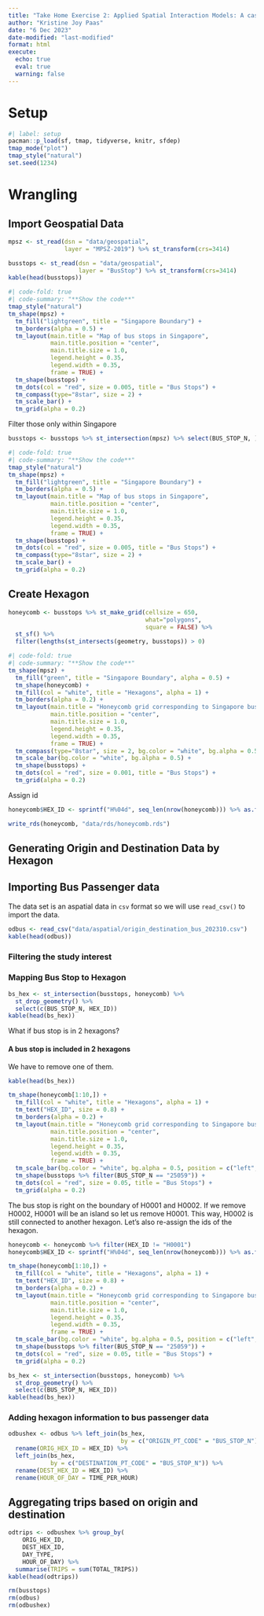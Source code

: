 ```yaml
---
title: "Take Home Exercise 2: Applied Spatial Interaction Models: A case study of Singapore public bus commuter flows"
author: "Kristine Joy Paas"
date: "6 Dec 2023"
date-modified: "last-modified"
format: html
execute: 
  echo: true
  eval: true
  warning: false
---
```


# Setup

```r
#| label: setup
pacman::p_load(sf, tmap, tidyverse, knitr, sfdep)
tmap_mode("plot")
tmap_style("natural")
set.seed(1234)
```

# Wrangling

## Import Geospatial Data

```r
mpsz <- st_read(dsn = "data/geospatial",
                layer = "MPSZ-2019") %>% st_transform(crs=3414)
```

```r
busstops <- st_read(dsn = "data/geospatial",
                    layer = "BusStop") %>% st_transform(crs=3414)
kable(head(busstops))
```

```r
#| code-fold: true
#| code-summary: "**Show the code**"
tmap_style("natural")
tm_shape(mpsz) +
  tm_fill("lightgreen", title = "Singapore Boundary") +
  tm_borders(alpha = 0.5) +
  tm_layout(main.title = "Map of bus stops in Singapore",
            main.title.position = "center",
            main.title.size = 1.0,
            legend.height = 0.35, 
            legend.width = 0.35,
            frame = TRUE) +
  tm_shape(busstops) +
  tm_dots(col = "red", size = 0.005, title = "Bus Stops") +
  tm_compass(type="8star", size = 2) +
  tm_scale_bar() +
  tm_grid(alpha = 0.2)
```

Filter those only within Singapore

```r
busstops <- busstops %>% st_intersection(mpsz) %>% select(BUS_STOP_N, )
```

```r
#| code-fold: true
#| code-summary: "**Show the code**"
tmap_style("natural")
tm_shape(mpsz) +
  tm_fill("lightgreen", title = "Singapore Boundary") +
  tm_borders(alpha = 0.5) +
  tm_layout(main.title = "Map of bus stops in Singapore",
            main.title.position = "center",
            main.title.size = 1.0,
            legend.height = 0.35, 
            legend.width = 0.35,
            frame = TRUE) +
  tm_shape(busstops) +
  tm_dots(col = "red", size = 0.005, title = "Bus Stops") +
  tm_compass(type="8star", size = 2) +
  tm_scale_bar() +
  tm_grid(alpha = 0.2)
```

## Create Hexagon

```r
honeycomb <- busstops %>% st_make_grid(cellsize = 650,
                                       what="polygons",
                                       square = FALSE) %>%
  st_sf() %>%
  filter(lengths(st_intersects(geometry, busstops)) > 0)
```

```r
#| code-fold: true
#| code-summary: "**Show the code**"
tm_shape(mpsz) +
  tm_fill("green", title = "Singapore Boundary", alpha = 0.5) +
  tm_shape(honeycomb) +
  tm_fill(col = "white", title = "Hexagons", alpha = 1) +
  tm_borders(alpha = 0.2) +
  tm_layout(main.title = "Honeycomb grid corresponding to Singapore bus stops",
            main.title.position = "center",
            main.title.size = 1.0,
            legend.height = 0.35, 
            legend.width = 0.35,
            frame = TRUE) +
  tm_compass(type="8star", size = 2, bg.color = "white", bg.alpha = 0.5) +
  tm_scale_bar(bg.color = "white", bg.alpha = 0.5) +
  tm_shape(busstops) +
  tm_dots(col = "red", size = 0.001, title = "Bus Stops") +
  tm_grid(alpha = 0.2)
```

Assign id

```r
honeycomb$HEX_ID <- sprintf("H%04d", seq_len(nrow(honeycomb))) %>% as.factor()
```

```r
write_rds(honeycomb, "data/rds/honeycomb.rds")
```

## Generating Origin and Destination Data by Hexagon

## Importing Bus Passenger data

The data set is an aspatial data in `csv` format so we will use `read_csv()` to import the data.

```r
odbus <- read_csv("data/aspatial/origin_destination_bus_202310.csv")
kable(head(odbus))
```

### Filtering the study interest

### Mapping Bus Stop to Hexagon

```r
bs_hex <- st_intersection(busstops, honeycomb) %>%
  st_drop_geometry() %>%
  select(c(BUS_STOP_N, HEX_ID))
kable(head(bs_hex))
```

What if bus stop is in 2 hexagons?

#### A bus stop is included in 2 hexagons

We have to remove one of them.

```r
kable(head(bs_hex))
```

```r
tm_shape(honeycomb[1:10,]) +
  tm_fill(col = "white", title = "Hexagons", alpha = 1) +
  tm_text("HEX_ID", size = 0.8) +
  tm_borders(alpha = 0.2) +
  tm_layout(main.title = "Honeycomb grid corresponding to Singapore bus stops",
            main.title.position = "center",
            main.title.size = 1.0,
            legend.height = 0.35, 
            legend.width = 0.35,
            frame = TRUE) +
  tm_scale_bar(bg.color = "white", bg.alpha = 0.5, position = c("left", "top")) +
  tm_shape(busstops %>% filter(BUS_STOP_N == "25059")) +
  tm_dots(col = "red", size = 0.05, title = "Bus Stops") +
  tm_grid(alpha = 0.2)
```

The bus stop is right on the boundary of H0001 and H0002. If we remove H0002, H0001 will be an island so let us remove H0001. This way, H0002 is still connected to another hexagon. Let's also re-assign the ids of the hexagon.

```r
honeycomb <- honeycomb %>% filter(HEX_ID != "H0001")
honeycomb$HEX_ID <- sprintf("H%04d", seq_len(nrow(honeycomb))) %>% as.factor()
```

```r
tm_shape(honeycomb[1:10,]) +
  tm_fill(col = "white", title = "Hexagons", alpha = 1) +
  tm_text("HEX_ID", size = 0.8) +
  tm_borders(alpha = 0.2) +
  tm_layout(main.title = "Honeycomb grid corresponding to Singapore bus stops",
            main.title.position = "center",
            main.title.size = 1.0,
            legend.height = 0.35, 
            legend.width = 0.35,
            frame = TRUE) +
  tm_scale_bar(bg.color = "white", bg.alpha = 0.5, position = c("left", "top")) +
  tm_shape(busstops %>% filter(BUS_STOP_N == "25059")) +
  tm_dots(col = "red", size = 0.05, title = "Bus Stops") +
  tm_grid(alpha = 0.2)
```

```r
bs_hex <- st_intersection(busstops, honeycomb) %>%
  st_drop_geometry() %>%
  select(c(BUS_STOP_N, HEX_ID))
kable(head(bs_hex))
```

### Adding hexagon information to bus passenger data

```r
odbushex <- odbus %>% left_join(bs_hex,
                                by = c("ORIGIN_PT_CODE" = "BUS_STOP_N")) %>%
  rename(ORIG_HEX_ID = HEX_ID) %>% 
  left_join(bs_hex,
            by = c("DESTINATION_PT_CODE" = "BUS_STOP_N")) %>%
  rename(DEST_HEX_ID = HEX_ID) %>% 
  rename(HOUR_OF_DAY = TIME_PER_HOUR)
```

## Aggregating trips based on origin and destination

```r
odtrips <- odbushex %>% group_by(
    ORIG_HEX_ID,
    DEST_HEX_ID,
    DAY_TYPE,
    HOUR_OF_DAY) %>%
  summarise(TRIPS = sum(TOTAL_TRIPS))
kable(head(odtrips))
```

```r
rm(busstops)
rm(odbus)
rm(odbushex)
```

